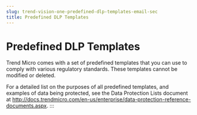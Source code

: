 ```yaml
---
slug: trend-vision-one-predefined-dlp-templates-email-sec
title: Predefined DLP Templates
---
```

# Predefined DLP Templates

Trend Micro comes with a set of predefined templates that you can use to comply with various regulatory standards. These templates cannot be modified or deleted.

For a detailed list on the purposes of all predefined templates, and examples of data being protected, see the Data Protection Lists document at <http://docs.trendmicro.com/en-us/enterprise/data-protection-reference-documents.aspx>.
:::
